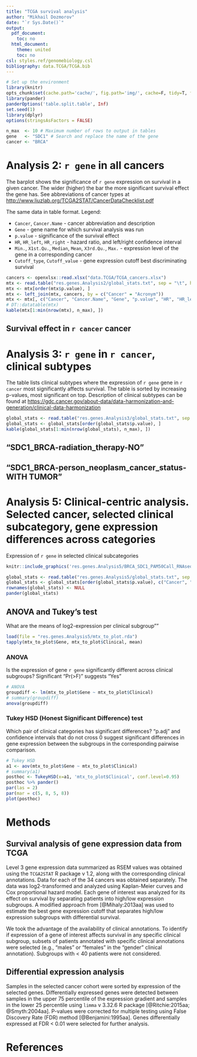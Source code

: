```yaml
---
title: "TCGA survival analysis"
author: "Mikhail Dozmorov"
date: "`r Sys.Date()`"
output:
  pdf_document:
    toc: no
  html_document:
    theme: united
    toc: no
csl: styles.ref/genomebiology.csl
bibliography: data.TCGA/TCGA.bib
---
```


```r
# Set up the environment
library(knitr)
opts_chunk$set(cache.path='cache/', fig.path='img/', cache=F, tidy=T, fig.keep='high', echo=F, dpi=100, warnings=F, message=F, comment=NA, warning=F, results='as.is', fig.width = 10, fig.height = 6) #out.width=700, 
library(pander)
panderOptions('table.split.table', Inf)
set.seed(1)
library(dplyr)
options(stringsAsFactors = FALSE)
```

```r
n_max  <- 10 # Maximum number of rows to output in tables
gene   <- "SDC1" # Search and replace the name of the gene
cancer <- "BRCA"
```

# Analysis 2: `r gene` in all cancers

The barplot shows the significance of `r gene` expression on survival in a given cancer. The wider (higher) the bar the more significant survival effect the gene has. See abbreviations of cancer types at [http://www.liuzlab.org/TCGA2STAT/CancerDataChecklist.pdf](http://www.liuzlab.org/TCGA2STAT/CancerDataChecklist.pdf)   

\begin{center}
\includegraphics[height=300px]{res.genes.Analysis2/SDC1_all_TCGA_cancers.png}
\end{center}

The same data in table format. Legend:

- `Cancer`, `Cancer.Name` - cancer abbreviation and description
- `Gene` - gene name for which survival analysis was run
- `p.value` - significance of the survival effect
- `HR`, `HR_left`, `HR_right` - hazard ratio, and left/right confidence interval
- `Min.`, `X1st.Qu.`, `Median`, `Mean`, `X3rd.Qu.`, `Max.` - expression level of the gene in a corresponding cancer
- `Cutoff_type`, `Cutoff_value` - gene expression cutoff best discriminating survival

```r
cancers <- openxlsx::read.xlsx("data.TCGA/TCGA_cancers.xlsx")
mtx <- read.table("res.genes.Analysis2/global_stats.txt", sep = "\t", header = TRUE)
mtx <- mtx[order(mtx$p.value), ]
mtx <- left_join(mtx, cancers, by = c("Cancer" = "Acronym"))
mtx <- mtx[, c("Cancer", "Cancer.Name", "Gene", "p.value", "HR", "HR_left", "HR_right", "Min.", "X1st.Qu.", "Median", "Mean", "X3rd.Qu.", "Max.", "Cutoff_type", "Cutoff_value")]
# DT::datatable(mtx)
kable(mtx[1:min(nrow(mtx), n_max), ])
```

## Survival effect in `r cancer` cancer

\begin{center}
\includegraphics[height=250px]{res.genes.Analysis2/SDC1_BRCA.png}
\end{center}

\pagebreak

# Analysis 3: `r gene` in `r cancer`, clinical subtypes

The table lists clinical subtypes where the expression of `r gene` gene in `r cancer` most significantly affects survival. The table is sorted by increasing p-values, most significant on top. Description of clinical subtypes can be found at [https://gdc.cancer.gov/about-data/data-harmonization-and-generation/clinical-data-harmonization](https://gdc.cancer.gov/about-data/data-harmonization-and-generation/clinical-data-harmonization)

```r
global_stats <- read.table("res.genes.Analysis3/global_stats.txt", sep = "\t", header = TRUE, fill = TRUE)
global_stats <- global_stats[order(global_stats$p.value), ]
kable(global_stats[1:min(nrow(global_stats), n_max), ])
```

## "SDC1_BRCA-radiation_therapy-NO"

\begin{center}
\includegraphics[height=250px]{res.genes.Analysis3/SDC1_BRCA-radiation_therapy-NO.png}
\end{center}

## "SDC1_BRCA-person_neoplasm_cancer_status-WITH TUMOR"

\begin{center}
\includegraphics[height=250px]{res.genes.Analysis3/SDC1_BRCA-person_neoplasm_cancer_status-WITH TUMOR.png}
\end{center}

\pagebreak

# Analysis 5: Clinical-centric analysis. Selected cancer, selected clinical subcategory, gene expression differences across categories

Expression of `r gene` in selected clinical subcategories

```r
knitr::include_graphics('res.genes.Analysis5/BRCA_SDC1_PAM50Call_RNAseq.png')  # 'PAM50Call_RNAseq' for BRCA, 'subtype' for OV
```

```r
global_stats <- read.table("res.genes.Analysis5/global_stats.txt", sep = "\t", header = TRUE, fill = TRUE)
global_stats <- global_stats[order(global_stats$p.value), c("Cancer", "Gene", "p.value", "HR")]
rownames(global_stats) <- NULL
pander(global_stats)
```

## ANOVA and Tukey's test

What are the means of log2-expression per clinical subgroup""

```r
load(file = "res.genes.Analysis5/mtx_to_plot.rda")
tapply(mtx_to_plot$Gene, mtx_to_plot$Clinical, mean)
```

### ANOVA

Is the expression of gene `r gene` significantly different across clinical subgroups? Significant "Pr(>F)" suggests "Yes"

```r
# ANOVA
groupdiff <- lm(mtx_to_plot$Gene ~ mtx_to_plot$Clinical)
# summary(groupdiff)
anova(groupdiff)
```

### Tukey HSD (Honest Significant Difference) test

Which pair of clinical categories has significant differences? "p.adj" and confidence intervals that do not cross 0 suggest significant differences in gene expression between the subgroups in the corresponding pairwise comparison.

```r
# Tukey HSD
a1 <- aov(mtx_to_plot$Gene ~ mtx_to_plot$Clinical)
# summary(a1)
posthoc <- TukeyHSD(x=a1, 'mtx_to_plot$Clinical', conf.level=0.95)
posthoc %>% pander()
par(las = 2)
par(mar = c(5, 8, 5, 8))
plot(posthoc)
```

\pagebreak 

# Methods

## Survival analysis of gene expression data from TCGA

Level 3 gene expression data summarized as RSEM values was obtained using the `TCGA2STAT` R package v 1.2, along with the corresponding clinical annotations. Data for each of the 34 cancers was obtained separately. The data was log2-transformed and analyzed using Kaplan-Meier curves and Cox proportional hazard model. Each gene of interest was analyzed for its effect on survival by separating patients into high/low expression subgroups. A modified approach from [@Mihaly:2013aa] was used to estimate the best gene expression cutoff that separates high/low expression subgroups with differential survival.

We took the advantage of the availability of clinical annotations. To identify if expression of a gene of interest affects survival in any specific clinical subgroup, subsets of patients annotated with specific clinical annotations were selected (e.g., “males” or “females” in the “gender” clinical annotation). Subgroups with < 40 patients were not considered.

## Differential expression analysis

Samples in the selected cancer cohort were sorted by expression of the selected genes. Differentially expressed genes were detected between samples in the upper 75 percentile of the expression gradient and samples in the lower 25 percentile using `limma` v 3.32.6 R package [@Ritchie:2015aa; @Smyth:2004aa]. P-values were corrected for multiple testing using False Discovery Rate (FDR) method [@Benjamini:1995aa]. Genes differentially expressed at FDR < 0.01 were selected for further analysis.

# References

